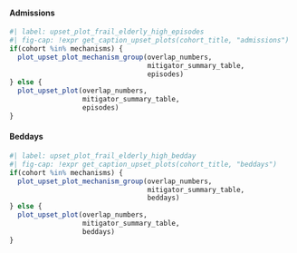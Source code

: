 ::: panel-tabset
#### Admissions

```r
#| label: upset_plot_frail_elderly_high_episodes
#| fig-cap: !expr get_caption_upset_plots(cohort_title, "admissions")
if(cohort %in% mechanisms) {
  plot_upset_plot_mechanism_group(overlap_numbers, 
                                  mitigator_summary_table, 
                                  episodes)
} else {
  plot_upset_plot(overlap_numbers,  
                  mitigator_summary_table,
                  episodes)
}
```

#### Beddays

```r
#| label: upset_plot_frail_elderly_high_bedday
#| fig-cap: !expr get_caption_upset_plots(cohort_title, "beddays")
if(cohort %in% mechanisms) {
  plot_upset_plot_mechanism_group(overlap_numbers, 
                                  mitigator_summary_table, 
                                  beddays)
} else {
  plot_upset_plot(overlap_numbers,  
                  mitigator_summary_table,
                  beddays)
}
```
:::